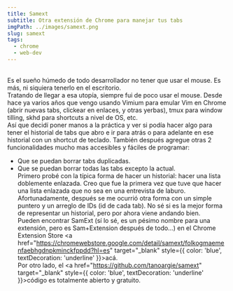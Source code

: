 ```yaml
---
title: Samext
subtitle: Otra extensión de Chrome para manejar tus tabs
imgPath: ../images/samext.png
slug: samext
tags:
  - chrome
  - web-dev
---
```

\
Es el sueño húmedo de todo desarrollador no tener que usar el mouse. Es más, ni siquiera tenerlo en el escritorio.
\
Tratando de llegar a esa utopía, siempre fui de poco usar el mouse. Desde hace ya varios años que vengo usando Vimium para emular Vim en Chrome (abrir nuevas tabs, clickear en enlaces, y otras yerbas), tmux para window tilling, skhd para shortcuts a nivel de OS, etc.
\
Así que decidí poner manos a la práctica y ver si podía hacer algo para tener el historial de tabs que abro e ir para atrás o para adelante en ese historial con un shortcut de teclado. También después agregue otras 2 funcionalidades mucho mas accesibles y fáciles de programar:
 - Que se puedan borrar tabs duplicadas.
 - Que se puedan borrar todas las tabs excepto la actual.
\
Primero probé con la típica forma de hacer un historial: hacer una lista doblemente enlazada. Creo que fue la primera vez que tuve que hacer una lista enlazada que no sea en una entrevista de laburo. Afortunadamente, después se me ocurrió otra forma con un simple puntero y un arreglo de IDs (id de cada tab). No sé si es la mejor forma de representar un historial, pero por ahora viene andando bien.
\
Pueden encontrar SamExt (sí lo sé, es un pésimo nombre para una extensión, pero es Sam+Extension después de todo...) en el Chrome Extension Store <a href="https://chromewebstore.google.com/detail/samext/folkogmaemenfaebhgdnpkminckfppdd?hl=es" target="_blank" style={{ color: 'blue', textDecoration: 'underline' }}>acá</a>.
\
Por otro lado, el <a href="https://github.com/tanoargie/samext" target="_blank" style={{ color: 'blue', textDecoration: 'underline' }}>código</a> es totalmente abierto y gratuito.
